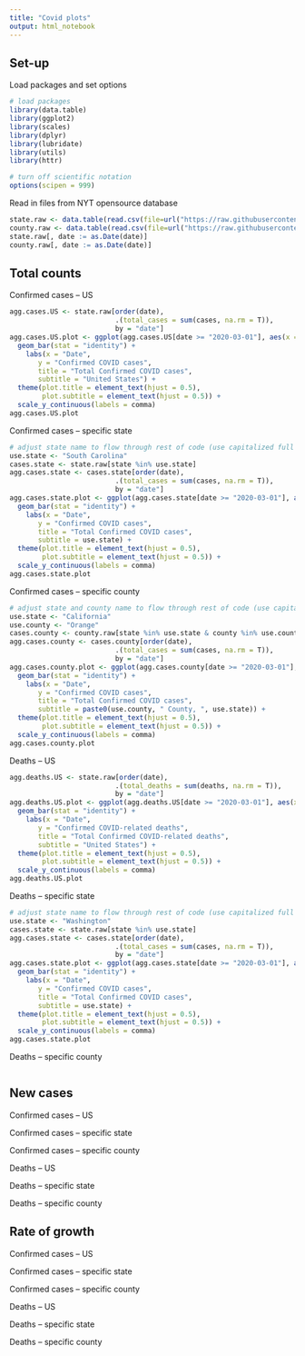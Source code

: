 ```yaml
---
title: "Covid plots"
output: html_notebook
---
```


## Set-up
Load packages and set options
```r
# load packages
library(data.table)
library(ggplot2)
library(scales)
library(dplyr)
library(lubridate)
library(utils)
library(httr)

# turn off scientific notation
options(scipen = 999)
```

Read in files from NYT opensource database
```r
state.raw <- data.table(read.csv(file=url("https://raw.githubusercontent.com/nytimes/covid-19-data/master/us-states.csv"), header=T))
county.raw <- data.table(read.csv(file=url("https://raw.githubusercontent.com/nytimes/covid-19-data/master/us-counties.csv"), header=T))
state.raw[, date := as.Date(date)]
county.raw[, date := as.Date(date)]
```

## Total counts
Confirmed cases -- US
```r
agg.cases.US <- state.raw[order(date),
                          .(total_cases = sum(cases, na.rm = T)),
                          by = "date"]
agg.cases.US.plot <- ggplot(agg.cases.US[date >= "2020-03-01"], aes(x = date, y = total_cases)) + 
  geom_bar(stat = "identity") +
    labs(x = "Date",
       y = "Confirmed COVID cases",
       title = "Total Confirmed COVID cases",
       subtitle = "United States") +
  theme(plot.title = element_text(hjust = 0.5),
        plot.subtitle = element_text(hjust = 0.5)) +
  scale_y_continuous(labels = comma)
agg.cases.US.plot
```

Confirmed cases -- specific state
```r
# adjust state name to flow through rest of code (use capitalized full state name)
use.state <- "South Carolina"
cases.state <- state.raw[state %in% use.state]
agg.cases.state <- cases.state[order(date),
                          .(total_cases = sum(cases, na.rm = T)),
                          by = "date"]
agg.cases.state.plot <- ggplot(agg.cases.state[date >= "2020-03-01"], aes(x = date, y = total_cases)) + 
  geom_bar(stat = "identity") +
    labs(x = "Date",
       y = "Confirmed COVID cases",
       title = "Total Confirmed COVID cases",
       subtitle = use.state) +
  theme(plot.title = element_text(hjust = 0.5),
        plot.subtitle = element_text(hjust = 0.5)) +
  scale_y_continuous(labels = comma)
agg.cases.state.plot
```

Confirmed cases -- specific county
```r
# adjust state and county name to flow through rest of code (use capitalized full state name)
use.state <- "California"
use.county <- "Orange"
cases.county <- county.raw[state %in% use.state & county %in% use.county]
agg.cases.county <- cases.county[order(date),
                          .(total_cases = sum(cases, na.rm = T)),
                          by = "date"]
agg.cases.county.plot <- ggplot(agg.cases.county[date >= "2020-03-01"], aes(x = date, y = total_cases)) + 
  geom_bar(stat = "identity") +
    labs(x = "Date",
       y = "Confirmed COVID cases",
       title = "Total Confirmed COVID cases",
       subtitle = paste0(use.county, " County, ", use.state)) +
  theme(plot.title = element_text(hjust = 0.5),
        plot.subtitle = element_text(hjust = 0.5)) +
  scale_y_continuous(labels = comma)
agg.cases.county.plot
```

Deaths -- US
```r
agg.deaths.US <- state.raw[order(date),
                          .(total_deaths = sum(deaths, na.rm = T)),
                          by = "date"]
agg.deaths.US.plot <- ggplot(agg.deaths.US[date >= "2020-03-01"], aes(x = date, y = total_deaths)) + 
  geom_bar(stat = "identity") +
    labs(x = "Date",
       y = "Confirmed COVID-related deaths",
       title = "Total Confirmed COVID-related deaths",
       subtitle = "United States") +
  theme(plot.title = element_text(hjust = 0.5),
        plot.subtitle = element_text(hjust = 0.5)) +
  scale_y_continuous(labels = comma)
agg.deaths.US.plot
```

Deaths -- specific state
```r
# adjust state name to flow through rest of code (use capitalized full state name)
use.state <- "Washington"
cases.state <- state.raw[state %in% use.state]
agg.cases.state <- cases.state[order(date),
                          .(total_cases = sum(cases, na.rm = T)),
                          by = "date"]
agg.cases.state.plot <- ggplot(agg.cases.state[date >= "2020-03-01"], aes(x = date, y = total_cases)) + 
  geom_bar(stat = "identity") +
    labs(x = "Date",
       y = "Confirmed COVID cases",
       title = "Total Confirmed COVID cases",
       subtitle = use.state) +
  theme(plot.title = element_text(hjust = 0.5),
        plot.subtitle = element_text(hjust = 0.5)) +
  scale_y_continuous(labels = comma)
agg.cases.state.plot
```

Deaths -- specific county
```r

```

## New cases
Confirmed cases -- US

Confirmed cases -- specific state

Confirmed cases -- specific county

Deaths -- US

Deaths -- specific state

Deaths -- specific county

## Rate of growth
Confirmed cases -- US

Confirmed cases -- specific state

Confirmed cases -- specific county

Deaths -- US

Deaths -- specific state

Deaths -- specific county